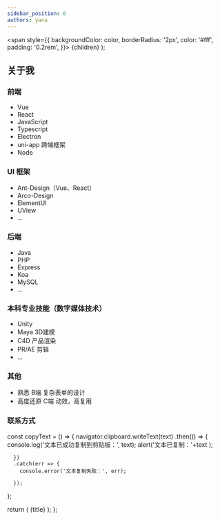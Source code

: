 ```yaml
---
sidebar_position: 0
authors: yana
---
```

  <span
    style={{
      backgroundColor: color,
      borderRadius: '2px',
      color: '#fff',
      padding: '0.2rem',
    }}>
    {children}
  </span>
);

## 关于我

### 前端

* Vue
* React
* JavaScript
* Typescript
* Electron
* uni-app 跨端框架
* Node

### UI 框架

* Ant-Design（Vue、React）
* Arco-Design
* ElementUI
* UView
* ...

### 后端

* Java
* PHP
* Express
* Koa
* MySQL
* ...

### 本科专业技能（数字媒体技术）

* Unity
* Maya 3D建模
* C4D 产品渲染
* PR/AE 剪辑
* ...

### 其他

* 熟悉 <Highlight color="#4285f4">B端</Highlight> 复杂表单的设计
* 高度还原 <Highlight color="#fbbc05">C端</Highlight> 动效，高复用

### 联系方式

  const copyText = () => {
    navigator.clipboard.writeText(text)
      .then(() => {
        console.log('文本已成功复制到剪贴板：', text);
        alert('文本已复制：'+text );

      })
      .catch(err => {
        console.error('文本复制失败：', err);
       
      });
  };

  return (
    <Link
     className="button button--secondary button--lg" onClick={copyText}
     title="复制">
      {title}
    </Link>
  );
};

<CopyTextButton text='cyn711089' title='cyn711089'/>  
